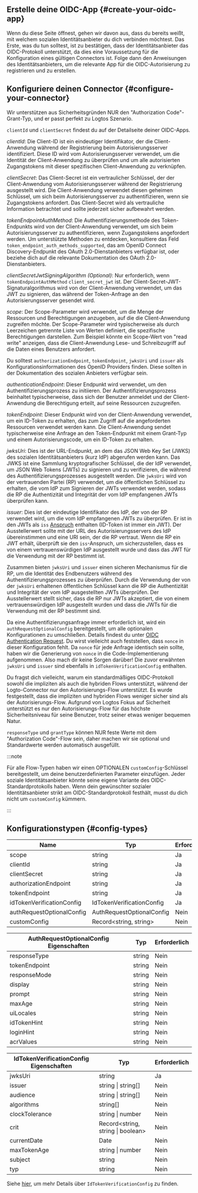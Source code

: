 ## Erstelle deine OIDC-App \{#create-your-oidc-app}

Wenn du diese Seite öffnest, gehen wir davon aus, dass du bereits weißt, mit welchem sozialen Identitätsanbieter du dich verbinden möchtest. Das Erste, was du tun solltest, ist zu bestätigen, dass der Identitätsanbieter das OIDC-Protokoll unterstützt, da dies eine Voraussetzung für die Konfiguration eines gültigen Connectors ist. Folge dann den Anweisungen des Identitätsanbieters, um die relevante App für die OIDC-Autorisierung zu registrieren und zu erstellen.

## Konfiguriere deinen Connector \{#configure-your-connector}

Wir unterstützen aus Sicherheitsgründen NUR den "Authorization Code"-Grant-Typ, und er passt perfekt zu Logtos Szenario.

`clientId` und `clientSecret` findest du auf der Detailseite deiner OIDC-Apps.

_clientId_: Die Client-ID ist ein eindeutiger Identifikator, der die Client-Anwendung während der Registrierung beim Autorisierungsserver identifiziert. Diese ID wird vom Autorisierungsserver verwendet, um die Identität der Client-Anwendung zu überprüfen und um alle autorisierten Zugangstokens mit dieser spezifischen Client-Anwendung zu verknüpfen.

_clientSecret_: Das Client-Secret ist ein vertraulicher Schlüssel, der der Client-Anwendung vom Autorisierungsserver während der Registrierung ausgestellt wird. Die Client-Anwendung verwendet diesen geheimen Schlüssel, um sich beim Autorisierungsserver zu authentifizieren, wenn sie Zugangstokens anfordert. Das Client-Secret wird als vertrauliche Information betrachtet und sollte jederzeit sicher aufbewahrt werden.

_tokenEndpointAuthMethod_: Die Authentifizierungsmethode des Token-Endpunkts wird von der Client-Anwendung verwendet, um sich beim Autorisierungsserver zu authentifizieren, wenn Zugangstokens angefordert werden. Um unterstützte Methoden zu entdecken, konsultiere das Feld `token_endpoint_auth_methods_supported`, das am OpenID Connect Discovery-Endpunkt des OAuth 2.0-Dienstanbieters verfügbar ist, oder beziehe dich auf die relevante Dokumentation des OAuth 2.0-Dienstanbieters.

_clientSecretJwtSigningAlgorithm (Optional)_: Nur erforderlich, wenn `tokenEndpointAuthMethod` `client_secret_jwt` ist. Der Client-Secret-JWT-Signaturalgorithmus wird von der Client-Anwendung verwendet, um das JWT zu signieren, das während der Token-Anfrage an den Autorisierungsserver gesendet wird.

_scope_: Der Scope-Parameter wird verwendet, um die Menge der Ressourcen und Berechtigungen anzugeben, auf die die Client-Anwendung zugreifen möchte. Der Scope-Parameter wird typischerweise als durch Leerzeichen getrennte Liste von Werten definiert, die spezifische Berechtigungen darstellen. Zum Beispiel könnte ein Scope-Wert von "read write" anzeigen, dass die Client-Anwendung Lese- und Schreibzugriff auf die Daten eines Benutzers anfordert.

Du solltest `authorizationEndpoint`, `tokenEndpoint`, `jwksUri` und `issuer` als Konfigurationsinformationen des OpenID Providers finden. Diese sollten in der Dokumentation des sozialen Anbieters verfügbar sein.

_authenticationEndpoint_: Dieser Endpunkt wird verwendet, um den Authentifizierungsprozess zu initiieren. Der Authentifizierungsprozess beinhaltet typischerweise, dass sich der Benutzer anmeldet und der Client-Anwendung die Berechtigung erteilt, auf seine Ressourcen zuzugreifen.

_tokenEndpoint_: Dieser Endpunkt wird von der Client-Anwendung verwendet, um ein ID-Token zu erhalten, das zum Zugriff auf die angeforderten Ressourcen verwendet werden kann. Die Client-Anwendung sendet typischerweise eine Anfrage an den Token-Endpunkt mit einem Grant-Typ und einem Autorisierungscode, um ein ID-Token zu erhalten.

_jwksUri_: Dies ist der URL-Endpunkt, an dem das JSON Web Key Set (JWKS) des sozialen Identitätsanbieters (kurz IdP) abgerufen werden kann. Das JWKS ist eine Sammlung kryptografischer Schlüssel, die der IdP verwendet, um JSON Web Tokens (JWTs) zu signieren und zu verifizieren, die während des Authentifizierungsprozesses ausgestellt werden. Die `jwksUri` wird von der vertrauenden Partei (RP) verwendet, um die öffentlichen Schlüssel zu erhalten, die vom IdP zum Signieren der JWTs verwendet werden, sodass die RP die Authentizität und Integrität der vom IdP empfangenen JWTs überprüfen kann.

_issuer_: Dies ist der eindeutige Identifikator des IdP, der von der RP verwendet wird, um die vom IdP empfangenen JWTs zu überprüfen. Er ist in den JWTs als `iss` [Anspruch](https://www.rfc-editor.org/rfc/rfc7519#section-4) enthalten (ID-Token ist immer ein JWT). Der Ausstellerwert sollte mit der URL des Autorisierungsservers des IdP übereinstimmen und eine URI sein, der die RP vertraut. Wenn die RP ein JWT erhält, überprüft sie den `iss`-Anspruch, um sicherzustellen, dass es von einem vertrauenswürdigen IdP ausgestellt wurde und dass das JWT für die Verwendung mit der RP bestimmt ist.

Zusammen bieten `jwksUri` und `issuer` einen sicheren Mechanismus für die RP, um die Identität des Endbenutzers während des Authentifizierungsprozesses zu überprüfen. Durch die Verwendung der von der `jwksUri` erhaltenen öffentlichen Schlüssel kann die RP die Authentizität und Integrität der vom IdP ausgestellten JWTs überprüfen. Der Ausstellerwert stellt sicher, dass die RP nur JWTs akzeptiert, die von einem vertrauenswürdigen IdP ausgestellt wurden und dass die JWTs für die Verwendung mit der RP bestimmt sind.

Da eine Authentifizierungsanfrage immer erforderlich ist, wird ein `authRequestOptionalConfig` bereitgestellt, um alle optionalen Konfigurationen zu umschließen. Details findest du unter [OIDC Authentication Request](https://openid.net/specs/openid-connect-core-1_0.html#AuthRequest). Du wirst vielleicht auch feststellen, dass `nonce` in dieser Konfiguration fehlt. Da `nonce` für jede Anfrage identisch sein sollte, haben wir die Generierung von `nonce` in die Code-Implementierung aufgenommen. Also mach dir keine Sorgen darüber! Die zuvor erwähnten `jwksUri` und `issuer` sind ebenfalls in `idTokenVerificationConfig` enthalten.

Du fragst dich vielleicht, warum ein standardmäßiges OIDC-Protokoll sowohl die impliziten als auch die hybriden Flows unterstützt, während der Logto-Connector nur den Autorisierungs-Flow unterstützt. Es wurde festgestellt, dass die impliziten und hybriden Flows weniger sicher sind als der Autorisierungs-Flow. Aufgrund von Logtos Fokus auf Sicherheit unterstützt es nur den Autorisierungs-Flow für das höchste Sicherheitsniveau für seine Benutzer, trotz seiner etwas weniger bequemen Natur.

`responseType` und `grantType` können NUR feste Werte mit dem "Authorization Code"-Flow sein, daher machen wir sie optional und Standardwerte werden automatisch ausgefüllt.

:::note

Für alle Flow-Typen haben wir einen OPTIONALEN `customConfig`-Schlüssel bereitgestellt, um deine benutzerdefinierten Parameter einzufügen.
Jeder soziale Identitätsanbieter könnte seine eigene Variante des OIDC-Standardprotokolls haben. Wenn dein gewünschter sozialer Identitätsanbieter strikt am OIDC-Standardprotokoll festhält, musst du dich nicht um `customConfig` kümmern.

:::

## Konfigurationstypen \{#config-types}

| Name                      | Typ                       | Erforderlich |
| ------------------------- | ------------------------- | ------------ |
| scope                     | string                    | Ja           |
| clientId                  | string                    | Ja           |
| clientSecret              | string                    | Ja           |
| authorizationEndpoint     | string                    | Ja           |
| tokenEndpoint             | string                    | Ja           |
| idTokenVerificationConfig | IdTokenVerificationConfig | Ja           |
| authRequestOptionalConfig | AuthRequestOptionalConfig | Nein         |
| customConfig              | Record\<string, string>   | Nein         |

| AuthRequestOptionalConfig Eigenschaften | Typ    | Erforderlich |
| --------------------------------------- | ------ | ------------ |
| responseType                            | string | Nein         |
| tokenEndpoint                           | string | Nein         |
| responseMode                            | string | Nein         |
| display                                 | string | Nein         |
| prompt                                  | string | Nein         |
| maxAge                                  | string | Nein         |
| uiLocales                               | string | Nein         |
| idTokenHint                             | string | Nein         |
| loginHint                               | string | Nein         |
| acrValues                               | string | Nein         |

| IdTokenVerificationConfig Eigenschaften | Typ                                | Erforderlich |
| --------------------------------------- | ---------------------------------- | ------------ |
| jwksUri                                 | string                             | Ja           |
| issuer                                  | string \| string[]                 | Nein         |
| audience                                | string \| string[]                 | Nein         |
| algorithms                              | string[]                           | Nein         |
| clockTolerance                          | string \| number                   | Nein         |
| crit                                    | Record\<string, string \| boolean> | Nein         |
| currentDate                             | Date                               | Nein         |
| maxTokenAge                             | string \| number                   | Nein         |
| subject                                 | string                             | Nein         |
| typ                                     | string                             | Nein         |

Siehe [hier](https://github.com/panva/jose/blob/main/docs/jwt/verify/interfaces/JWTVerifyOptions.md), um mehr Details über `IdTokenVerificationConfig` zu finden.
